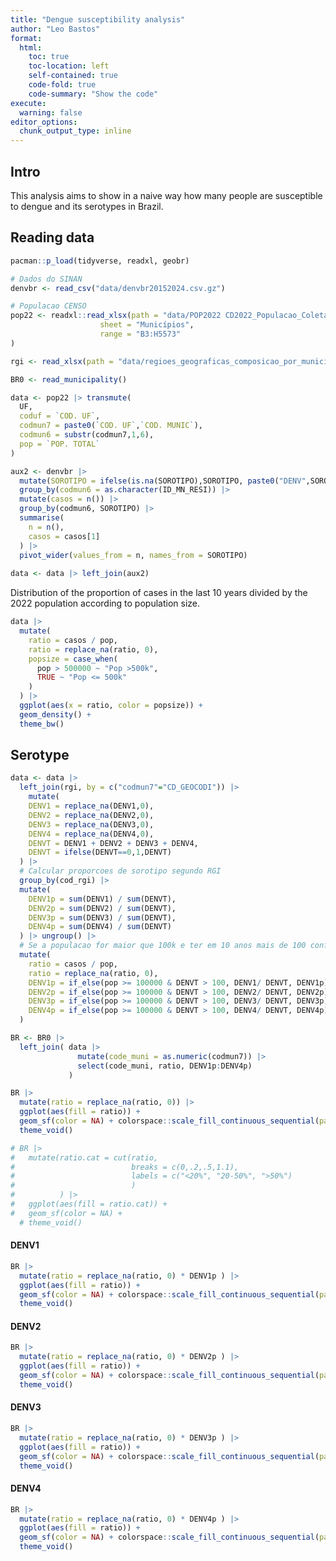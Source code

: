 ```yaml
---
title: "Dengue susceptibility analysis"
author: "Leo Bastos"
format: 
  html: 
    toc: true
    toc-location: left
    self-contained: true
    code-fold: true
    code-summary: "Show the code"
execute: 
  warning: false
editor_options: 
  chunk_output_type: inline
---
```


## Intro

This analysis aims to show in a naive way how many people are susceptible to dengue and its serotypes in Brazil.

## Reading data

```r

pacman::p_load(tidyverse, readxl, geobr)

# Dados do SINAN
denvbr <- read_csv("data/denvbr20152024.csv.gz")

# Populacao CENSO
pop22 <- readxl::read_xlsx(path = "data/POP2022 CD2022_Populacao_Coletada_Imputada_e_Total_Municipio_e_UF.xlsx", 
                    sheet = "Municípios",
                    range = "B3:H5573"
)

rgi <- read_xlsx(path = "data/regioes_geograficas_composicao_por_municipios_2017_20180911.xlsx")

BR0 <- read_municipality()

data <- pop22 |> transmute(
  UF,
  coduf = `COD. UF`,
  codmun7 = paste0(`COD. UF`,`COD. MUNIC`),
  codmun6 = substr(codmun7,1,6),
  pop = `POP. TOTAL`
)

aux2 <- denvbr |> 
  mutate(SOROTIPO = ifelse(is.na(SOROTIPO),SOROTIPO, paste0("DENV",SOROTIPO))) |> 
  group_by(codmun6 = as.character(ID_MN_RESI)) |> 
  mutate(casos = n()) |> 
  group_by(codmun6, SOROTIPO) |> 
  summarise(
    n = n(),
    casos = casos[1]
  ) |> 
  pivot_wider(values_from = n, names_from = SOROTIPO)
  
data <- data |> left_join(aux2) 
```

Distribution of the proportion of cases in the last 10 years divided by the 2022 population according to population size.

```r

data |> 
  mutate(
    ratio = casos / pop,
    ratio = replace_na(ratio, 0),
    popsize = case_when(
      pop > 500000 ~ "Pop >500k",
      TRUE ~ "Pop <= 500k"
    )
  ) |> 
  ggplot(aes(x = ratio, color = popsize)) + 
  geom_density() +
  theme_bw()
```

## Serotype

```r

data <- data |> 
  left_join(rgi, by = c("codmun7"="CD_GEOCODI")) |> 
    mutate(
    DENV1 = replace_na(DENV1,0),
    DENV2 = replace_na(DENV2,0),
    DENV3 = replace_na(DENV3,0),
    DENV4 = replace_na(DENV4,0),
    DENVT = DENV1 + DENV2 + DENV3 + DENV4,
    DENVT = ifelse(DENVT==0,1,DENVT)
  ) |> 
  # Calcular proporcoes de sorotipo segundo RGI
  group_by(cod_rgi) |> 
  mutate(
    DENV1p = sum(DENV1) / sum(DENVT), 
    DENV2p = sum(DENV2) / sum(DENVT), 
    DENV3p = sum(DENV3) / sum(DENVT), 
    DENV4p = sum(DENV4) / sum(DENVT) 
  ) |> ungroup() |> 
  # Se a populacao for maior que 100k e ter em 10 anos mais de 100 confirmados
  mutate(
    ratio = casos / pop,
    ratio = replace_na(ratio, 0),
    DENV1p = if_else(pop >= 100000 & DENVT > 100, DENV1/ DENVT, DENV1p), 
    DENV2p = if_else(pop >= 100000 & DENVT > 100, DENV2/ DENVT, DENV2p), 
    DENV3p = if_else(pop >= 100000 & DENVT > 100, DENV3/ DENVT, DENV3p), 
    DENV4p = if_else(pop >= 100000 & DENVT > 100, DENV4/ DENVT, DENV4p)
  ) 

BR <- BR0 |> 
  left_join( data |> 
               mutate(code_muni = as.numeric(codmun7)) |> 
               select(code_muni, ratio, DENV1p:DENV4p)
             )

BR |> 
  mutate(ratio = replace_na(ratio, 0)) |> 
  ggplot(aes(fill = ratio)) + 
  geom_sf(color = NA) + colorspace::scale_fill_continuous_sequential(palette = "inferno") +
  theme_void()

# BR |> 
#   mutate(ratio.cat = cut(ratio, 
#                          breaks = c(0,.2,.5,1.1),
#                          labels = c("<20%", "20-50%", ">50%")
#                          )
#          ) |> 
#   ggplot(aes(fill = ratio.cat)) + 
#   geom_sf(color = NA) + 
  # theme_void()
```

#### DENV1

```r
BR |> 
  mutate(ratio = replace_na(ratio, 0) * DENV1p ) |> 
  ggplot(aes(fill = ratio)) + 
  geom_sf(color = NA) + colorspace::scale_fill_continuous_sequential(palette = "inferno") +
  theme_void()
```

#### DENV2

```r
BR |> 
  mutate(ratio = replace_na(ratio, 0) * DENV2p ) |> 
  ggplot(aes(fill = ratio)) + 
  geom_sf(color = NA) + colorspace::scale_fill_continuous_sequential(palette = "inferno") +
  theme_void()
```

#### DENV3

```r
BR |> 
  mutate(ratio = replace_na(ratio, 0) * DENV3p ) |> 
  ggplot(aes(fill = ratio)) + 
  geom_sf(color = NA) + colorspace::scale_fill_continuous_sequential(palette = "inferno") +
  theme_void()
```

#### DENV4

```r
BR |> 
  mutate(ratio = replace_na(ratio, 0) * DENV4p ) |> 
  ggplot(aes(fill = ratio)) + 
  geom_sf(color = NA) + colorspace::scale_fill_continuous_sequential(palette = "inferno") +
  theme_void()
```
